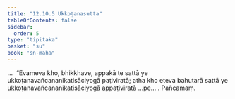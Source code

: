 ```yaml
---
title: "12.10.5 Ukkoṭanasutta"
tableOfContents: false
sidebar:
  order: 5
type: "tipitaka"
basket: "su"
book: "sn-maha"
---
```



<DynamicBreadcrumb />

<Division number="1165" book="sn-maha" bookNo="14" page="411">

<Paragraph number="2513" book="sn-maha">
…  “Evameva kho, bhikkhave, appakā te sattā ye ukkoṭanavañcananikatisāciyogā paṭiviratā; atha kho eteva bahutarā sattā ye ukkoṭanavañcananikatisāciyogā appaṭiviratā …pe… .

</Paragraph>
</Division>

<Paragraph number="2514" type="center" book="sn-maha">
Pañcamaṃ.
</Paragraph>